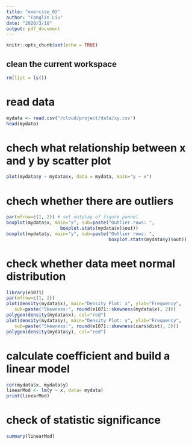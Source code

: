 ```yaml
---
title: "exercise_02"
author: "Fanglin Liu"
date: "2020/3/10"
output: pdf_document
---
```


```r
knitr::opts_chunk$set(echo = TRUE)
```

## clean the current workspace
```r
rm(list = ls())
```

# read data
```r
mydata <- read.csv("/cloud/project/data/xy.csv")
head(mydata)
```

# chech what relationship between x and y by scatter plot
```r
plot(mydata$y ~ mydata$x, data = mydata, main="y ~ x")
```

# chech whether there are outliers
```r
par(mfrow=c(1, 2)) # set outplay of figure pannel
boxplot(mydata$x, main="x", sub=paste("Outlier rows: ", 
                    boxplot.stats(mydata$x)$out))
boxplot(mydata$y, main="y", sub=paste("Outlier rows: ", 
                                      boxplot.stats(mydata$y)$out))
```

# check whether data meet normal distribution
```r
library(e1071)  
par(mfrow=c(1, 2))  
plot(density(mydata$x), main="Density Plot: x", ylab="Frequency", 
   sub=paste("Skewness:", round(e1071::skewness(mydata$x), 2)))  
polygon(density(mydata$x), col="red")
plot(density(mydata$y), main="Density Plot: y", ylab="Frequency", 
   sub=paste("Skewness:", round(e1071::skewness(cars$dist), 2)))  
polygon(density(mydata$y), col="red")
```

# calculate coefficient and build a linear model
```r
cor(mydata$x, mydata$y) 
linearMod <- lm(y ~ x, data= mydata)  
print(linearMod)
```

# check of statistic significance
```r
summary(linearMod)
```

